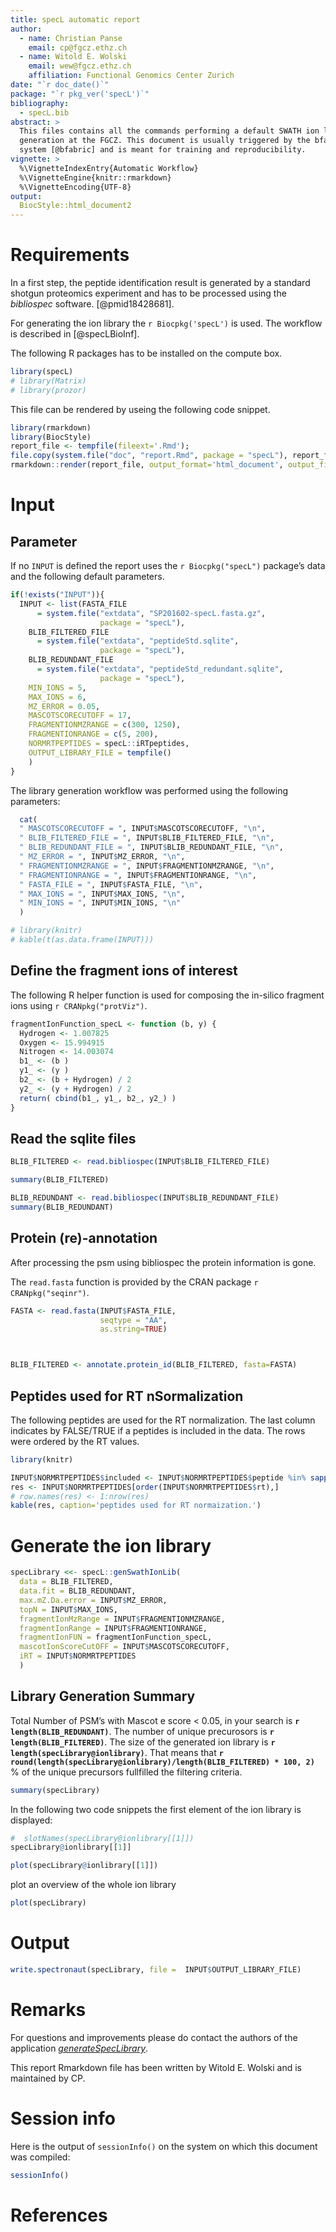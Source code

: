 ```yaml
---
title: specL automatic report
author:
  - name: Christian Panse
    email: cp@fgcz.ethz.ch
  - name: Witold E. Wolski
    email: wew@fgcz.ethz.ch
    affiliation: Functional Genomics Center Zurich
date: "`r doc_date()`"
package: "`r pkg_ver('specL')`"
bibliography:
  - specL.bib
abstract: >
  This files contains all the commands performing a default SWATH ion library
  generation at the FGCZ. This document is usually triggered by the bfabric 
  system [@bfabric] and is meant for training and reproducibility.
vignette: >
  %\VignetteIndexEntry{Automatic Workflow}
  %\VignetteEngine{knitr::rmarkdown}
  %\VignetteEncoding{UTF-8}
output: 
  BiocStyle::html_document2
---
```




# Requirements

In a first step, the peptide identification result is generated by a standard 
shotgun proteomics experiment and has to be processed using the _bibliospec_
software. [@pmid18428681].


For generating the ion library the  `r Biocpkg('specL')` is used. The workflow is
described in [@specLBioInf].

The following R packages has to be installed on the compute box.

```r
library(specL)
# library(Matrix)
# library(prozor)
```

This file can be rendered by useing the following code snippet.

```r
library(rmarkdown)
library(BiocStyle)
report_file <- tempfile(fileext='.Rmd'); 
file.copy(system.file("doc", "report.Rmd", package = "specL"), report_file); 
rmarkdown::render(report_file, output_format='html_document', output_file='/tmp/report_specL.html')
```       


# Input

## Parameter
If no `INPUT` is defined the report uses the `r Biocpkg("specL")` package's data
and the following default parameters. 
```r
if(!exists("INPUT")){
  INPUT <- list(FASTA_FILE 
      = system.file("extdata", "SP201602-specL.fasta.gz",
                    package = "specL"),
    BLIB_FILTERED_FILE 
      = system.file("extdata", "peptideStd.sqlite",
                    package = "specL"),
    BLIB_REDUNDANT_FILE 
      = system.file("extdata", "peptideStd_redundant.sqlite",
                    package = "specL"),
    MIN_IONS = 5,
    MAX_IONS = 6,
    MZ_ERROR = 0.05,
    MASCOTSCORECUTOFF = 17,
    FRAGMENTIONMZRANGE = c(300, 1250),
    FRAGMENTIONRANGE = c(5, 200),
    NORMRTPEPTIDES = specL::iRTpeptides,
    OUTPUT_LIBRARY_FILE = tempfile()
    )
} 
```

The library generation workflow was performed using the following parameters:
```r
  cat(
  " MASCOTSCORECUTOFF = ", INPUT$MASCOTSCORECUTOFF, "\n",
  " BLIB_FILTERED_FILE = ", INPUT$BLIB_FILTERED_FILE, "\n",
  " BLIB_REDUNDANT_FILE = ", INPUT$BLIB_REDUNDANT_FILE, "\n",
  " MZ_ERROR = ", INPUT$MZ_ERROR, "\n",
  " FRAGMENTIONMZRANGE = ", INPUT$FRAGMENTIONMZRANGE, "\n",
  " FRAGMENTIONRANGE = ", INPUT$FRAGMENTIONRANGE, "\n",
  " FASTA_FILE = ", INPUT$FASTA_FILE, "\n",
  " MAX_IONS = ", INPUT$MAX_IONS, "\n",
  " MIN_IONS = ", INPUT$MIN_IONS, "\n"
  )

```

```r
# library(knitr)
# kable(t(as.data.frame(INPUT)))
```

## Define the fragment ions of interest

The following R helper function is used for composing the in-silico 
fragment ions using `r CRANpkg("protViz")`.
```r
fragmentIonFunction_specL <- function (b, y) {
  Hydrogen <- 1.007825
  Oxygen <- 15.994915
  Nitrogen <- 14.003074
  b1_ <- (b )
  y1_ <- (y )
  b2_ <- (b + Hydrogen) / 2
  y2_ <- (y + Hydrogen) / 2 
  return( cbind(b1_, y1_, b2_, y2_) )
}
```


## Read the sqlite files

```r
BLIB_FILTERED <- read.bibliospec(INPUT$BLIB_FILTERED_FILE) 

summary(BLIB_FILTERED)
```


```r
BLIB_REDUNDANT <- read.bibliospec(INPUT$BLIB_REDUNDANT_FILE) 
summary(BLIB_REDUNDANT)
```


## Protein (re)-annotation
After processing the psm using bibliospec the protein information is gone.

The `read.fasta` function is provided by the CRAN package `r CRANpkg("seqinr")`.

```r
FASTA <- read.fasta(INPUT$FASTA_FILE, 
                    seqtype = "AA", 
                    as.string=TRUE)



BLIB_FILTERED <- annotate.protein_id(BLIB_FILTERED, fasta=FASTA)
```


## Peptides used for RT nSormalization


The following peptides are used for the RT normalization. The last column 
indicates by FALSE/TRUE if a peptides is included in the data. The rows were 
ordered by the RT values.

```r
library(knitr)

INPUT$NORMRTPEPTIDES$included <- INPUT$NORMRTPEPTIDES$peptide %in% sapply(BLIB_REDUNDANT, function(x){x$peptideSequence})
res <- INPUT$NORMRTPEPTIDES[order(INPUT$NORMRTPEPTIDES$rt),]
# row.names(res) <- 1:nrow(res)
kable(res, caption='peptides used for RT normaization.')
```



# Generate the ion library


```r
specLibrary <<- specL::genSwathIonLib(
  data = BLIB_FILTERED,
  data.fit = BLIB_REDUNDANT,
  max.mZ.Da.error = INPUT$MZ_ERROR,
  topN = INPUT$MAX_IONS,
  fragmentIonMzRange = INPUT$FRAGMENTIONMZRANGE,
  fragmentIonRange = INPUT$FRAGMENTIONRANGE,
  fragmentIonFUN = fragmentIonFunction_specL,
  mascotIonScoreCutOFF = INPUT$MASCOTSCORECUTOFF,
  iRT = INPUT$NORMRTPEPTIDES
  )
```

## Library Generation Summary

Total Number of PSM's with Mascot e score < 0.05, in your search is __`r length(BLIB_REDUNDANT)`__. The number of unique precurosors is __`r length(BLIB_FILTERED)`__.
The size of the generated ion library is __`r length(specLibrary@ionlibrary)`__.
That means that __`r round(length(specLibrary@ionlibrary)/length(BLIB_FILTERED) * 100, 2)`__ % of the unique precursors fullfilled the filtering criteria.


```r
summary(specLibrary)
```


In the following two code snippets the first element of the ion library is displayed:
```r
#  slotNames(specLibrary@ionlibrary[[1]])
specLibrary@ionlibrary[[1]]
```


```r
plot(specLibrary@ionlibrary[[1]])
```


plot an overview of the whole ion library
```r
plot(specLibrary)
```

# Output

```r
write.spectronaut(specLibrary, file =  INPUT$OUTPUT_LIBRARY_FILE)
```


# Remarks

For questions and improvements please do contact the authors of the application [_generateSpecLibrary_](https://github.com/fgcz/generateSpecLibrary/graphs/contributors).

This report Rmarkdown file has been written by Witold E. Wolski and
is maintained by CP.

# Session info

Here is the output of `sessionInfo()` on the system on which this
document was compiled:

```r
sessionInfo()
```

# References
